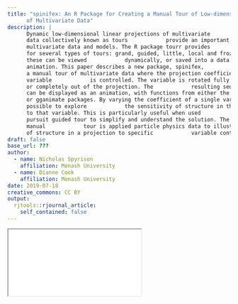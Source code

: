 ```yaml
---
title: "spinifex: An R Package for Creating a Manual Tour of Low-dimensional Projections
      of Multivariate Data"
description: |
      Dynamic low-dimensional linear projections of multivariate
      data collectively known as tours            provide an important tool for exploring
      multivariate data and models. The R package tourr provides            functions
      for several types of tours: grand, guided, little, local and frozen. Each of
      these can be viewed            dynamically, or saved into a data object for
      animation. This paper describes a new package, spinifex,            which provides
      a manual tour of multivariate data where the projection coefficient of a single
      variable            is controlled. The variable is rotated fully into the projection,
      or completely out of the projection. The            resulting sequence of projections
      can be displayed as an animation, with functions from either the            plotly
      or gganimate packages. By varying the coefficient of a single variable, it is
      possible to explore            the sensitivity of structure in the projection
      to that variable. This is particularly useful when used            with a projection
      pursuit guided tour to simplify and understand the solution. The use of the
      manual            tour is applied particle physics data to illustrate the sensitivity
      of structure in a projection to specific            variable contributions.
draft: false
base_url: ???
author:
  - name: Nicholas Spyrison
    affiliation: Monash University
  - name: Dianne Cook
    affiliation: Monash University
date: 2019-07-18
creative_commons: CC BY
output:
  rjtools::rjournal_article:
    self_contained: false
---
```


<object data="RJ-2020-027.pdf" type="application/pdf" style="height:955px">
    <iframe src="RJ-2020-027.pdf"></iframe>
</object>

